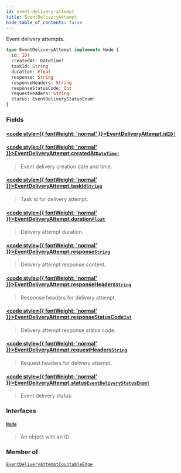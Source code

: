 ```yaml
---
id: event-delivery-attempt
title: EventDeliveryAttempt
hide_table_of_contents: false
---
```








Event delivery attempts.

```graphql
type EventDeliveryAttempt implements Node {
  id: ID!
  createdAt: DateTime!
  taskId: String
  duration: Float
  response: String
  responseHeaders: String
  responseStatusCode: Int
  requestHeaders: String
  status: EventDeliveryStatusEnum!
}
```


### Fields

#### [<code style={{ fontWeight: 'normal' }}>EventDeliveryAttempt.<b>id</b></code>](#)<Bullet />[`ID!`](../../../developer/api-reference/scalars/id) <Badge class="secondary" text="non-null"/> <Badge class="secondary" text="scalar"/>
> 
> 

#### [<code style={{ fontWeight: 'normal' }}>EventDeliveryAttempt.<b>createdAt</b></code>](#)<Bullet />[`DateTime!`](../../../developer/api-reference/scalars/date-time) <Badge class="secondary" text="non-null"/> <Badge class="secondary" text="scalar"/>
> Event delivery creation date and time.
> 

#### [<code style={{ fontWeight: 'normal' }}>EventDeliveryAttempt.<b>taskId</b></code>](#)<Bullet />[`String`](../../../developer/api-reference/scalars/string) <Badge class="secondary" text="scalar"/>
> Task id for delivery attempt.
> 

#### [<code style={{ fontWeight: 'normal' }}>EventDeliveryAttempt.<b>duration</b></code>](#)<Bullet />[`Float`](../../../developer/api-reference/scalars/float) <Badge class="secondary" text="scalar"/>
> Delivery attempt duration.
> 

#### [<code style={{ fontWeight: 'normal' }}>EventDeliveryAttempt.<b>response</b></code>](#)<Bullet />[`String`](../../../developer/api-reference/scalars/string) <Badge class="secondary" text="scalar"/>
> Delivery attempt response content.
> 

#### [<code style={{ fontWeight: 'normal' }}>EventDeliveryAttempt.<b>responseHeaders</b></code>](#)<Bullet />[`String`](../../../developer/api-reference/scalars/string) <Badge class="secondary" text="scalar"/>
> Response headers for delivery attempt.
> 

#### [<code style={{ fontWeight: 'normal' }}>EventDeliveryAttempt.<b>responseStatusCode</b></code>](#)<Bullet />[`Int`](../../../developer/api-reference/scalars/int) <Badge class="secondary" text="scalar"/>
> Delivery attempt response status code.
> 

#### [<code style={{ fontWeight: 'normal' }}>EventDeliveryAttempt.<b>requestHeaders</b></code>](#)<Bullet />[`String`](../../../developer/api-reference/scalars/string) <Badge class="secondary" text="scalar"/>
> Request headers for delivery attempt.
> 

#### [<code style={{ fontWeight: 'normal' }}>EventDeliveryAttempt.<b>status</b></code>](#)<Bullet />[`EventDeliveryStatusEnum!`](../../../developer/api-reference/enums/event-delivery-status-enum) <Badge class="secondary" text="non-null"/> <Badge class="secondary" text="enum"/>
> Event delivery status.
> 

### Interfaces

#### [`Node`](../../../developer/api-reference/interfaces/node) <Badge class="secondary" text="interface"/>
> An object with an ID
> 



### Member of

[`EventDeliveryAttemptCountableEdge`](../../../developer/api-reference/objects/event-delivery-attempt-countable-edge)  <Badge class="secondary" text="object"/>



